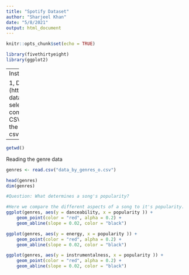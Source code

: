 ---
title: "Spotify Dataset"
author: "Sharjeel Khan"
date: "5/8/2021"
output: html_document
---

```{r setup, include=FALSE}
knitr::opts_chunk$set(echo = TRUE)
```

```{r}
library(fivethirtyeight)
library(ggplot2)
```

--- 
Instructions:

1, Download the dataset zip (https://www.kaggle.com/yamaerenay/spotify-dataset-19212020-160k-tracks?select=data_by_year_o.csv)
2. Use the getwd() command to find the working and extract the CSV files from the zip into that directory
3. run the read commands to see if RStudio reads the csv files.
--- 
    
```{r}
getwd()
```

Reading the genre data 

```{r}
genres <- read.csv("data_by_genres_o.csv")

head(genres)
dim(genres)

#Question: What determines a song's popularity?

#Here we compare the different aspects of a song to it's popularity.
ggplot(genres, aes(y = danceability, x = popularity )) + 
    geom_point(color = "red", alpha = 0.2) + 
    geom_abline(slope = 0.02, color = "black")

ggplot(genres, aes(y = energy, x = popularity )) + 
    geom_point(color = "red", alpha = 0.2) + 
    geom_abline(slope = 0.02, color = "black")

ggplot(genres, aes(y = instrumentalness, x = popularity )) + 
    geom_point(color = "red", alpha = 0.2) + 
    geom_abline(slope = 0.02, color = "black")

```